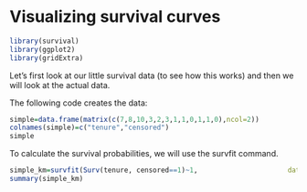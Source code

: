 # Visualizing survival curves

```r
library(survival)
library(ggplot2)
library(gridExtra)


```


Let's first look at our little survival data (to see how this works) and then we will look at the actual data.  \

The following code creates the data:

```r

simple=data.frame(matrix(c(7,8,10,3,2,3,1,1,0,1,1,0),ncol=2))
colnames(simple)=c("tenure","censored")
simple

```


To calculate the survival probabilities, we will use the survfit command.

```r

simple_km=survfit(Surv(tenure, censored==1)~1,                      data = simple)
summary(simple_km)

```


